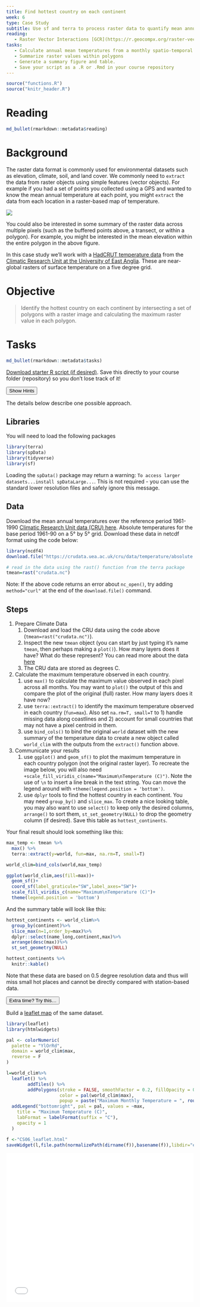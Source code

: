 ```yaml
---
title: Find hottest country on each continent
week: 6
type: Case Study
subtitle: Use sf and terra to process raster data to quantify mean annual temperature for each country and then identify the hottest one on each continent.
reading:
   - Raster Vector Interactions [GCR](https://r.geocompx.org/raster-vector){target='blank'}
tasks:
   - Calculate annual mean temperatures from a monthly spatio-temporal dataset
   - Summarize raster values within polygons
   - Generate a summary figure and table.
   - Save your script as a .R or .Rmd in your course repository
---
```



```r
source("functions.R")
source("knitr_header.R")
```

# Reading

```r
md_bullet(rmarkdown::metadata$reading)
```

# Background
The raster data format is commonly used for environmental datasets such as elevation, climate, soil, and land cover. We commonly need to `extract` the data from raster objects using simple features (vector objects).  For example if you had a set of points you collected using a GPS and wanted to know the mean annual temperature at each point, you might `extract` the data from each location in a raster-based map of temperature.

![](https://r.geocompx.org/figures/pointextr-1.png)

You could also be interested in some summary of the raster data across multiple pixels (such as the buffered points above, a transect, or within a polygon).  For example, you might be interested in the mean elevation within the entire polygon in the above figure.

In this case study we'll work with a [HadCRUT temperature data](https://crudata.uea.ac.uk/cru/data/temperature/) from the [Climatic Research Unit at the University of East Anglia](https://www.uea.ac.uk/groups-and-centres/climatic-research-unit).  These are near-global rasters of surface temperature on a five degree grid.    

# Objective
> Identify the hottest country on each continent by intersecting a set of polygons with a raster image and calculating the maximum raster value in each polygon.

# Tasks

```r
md_bullet(rmarkdown::metadata$tasks)
```

[<i class="fa fa-file-code-o fa-1x" aria-hidden="true"></i> Download starter R script (if desired)](`r output_nocomment`){target="_blank"}.  Save this directly to your course folder (repository) so you don't lose track of it!

<div class="well">
<button data-toggle="collapse" class="btn btn-primary btn-sm round" data-target="#demo1">Show Hints</button>
<div id="demo1" class="collapse">
The details below describe one possible approach.

## Libraries
You will need to load the following packages
```r
library(terra)
library(spData)
library(tidyverse)
library(sf)
```

Loading the `spData()` package may return a warning: `To access larger datasets...install spDataLarge...`.  This is not required - you can use the standard lower resolution files and safely ignore this message.

## Data
Download the mean annual temperatures over the reference period 1961-1990 [Climatic Research Unit data (CRU) here](https://crudata.uea.ac.uk/cru/data/temperature/).  Absolute temperatures for the base period 1961-90 on a 5° by 5° grid. Download these data in netcdf format using the code below: 
```r
library(ncdf4)
download.file("https://crudata.uea.ac.uk/cru/data/temperature/absolute.nc","crudata.nc")

# read in the data using the rast() function from the terra package
tmean=rast("crudata.nc")
```
Note:  If the above code returns an error about `nc_open()`, try adding `method="curl"` at the end of the `download.file()` command.

## Steps
1. Prepare Climate Data 
    1. Download and load the CRU data using the code above (`tmean=rast("crudata.nc")`).
    2. Inspect the new `tmean` object (you can start by just typing it's name `tmean`, then perhaps making a `plot()`).  How many layers does it have?  What do these represent?  You can read more about the data [here](https://crudata.uea.ac.uk/cru/data/temperature/)
    3. The CRU data are stored as degrees C.  
2. Calculate the maximum temperature observed in each country.
    1. use `max()` to calculate the maximum value observed in each pixel across all months.  You may want to `plot()` the output of this and compare the plot of the original (full) raster. How many layers does it have now?
    2. use `terra::extract()` to identify the maximum temperature observed in each country (`fun=max`). Also set `na.rm=T, small=T` to 1) handle missing data along coastlines and 2) account for small countries that may not have a pixel centroid in them.
    2. use `bind_cols()` to bind the original `world` dataset with the new summary of the temperature data to create a new object called `world_clim` with the outputs from the `extract()` function above. 
3. Communicate your results
    1. use `ggplot()` and `geom_sf()` to plot the maximum temperature in each country polygon (not the original raster layer).  To recreate the image below, you will also need `+scale_fill_viridis_c(name="Maximum\nTemperature (C)")`.  Note the use of `\n` to insert a line break in the text string. You can move the legend around with `+theme(legend.position = 'bottom')`.
    2. use `dplyr` tools to find the hottest country in each continent. You may need `group_by()` and `slice_max`.  To create a nice looking table, you may also want to use `select()` to keep only the desired columns, `arrange()` to sort them, `st_set_geometry(NULL)` to drop the geometry column (if desired).  Save this table as `hottest_continents`.
</div>
</div>

Your final result should look something like this:

```r
max_temp <- tmean %>%
  max() %>%
  terra::extract(y=world, fun=max, na.rm=T, small=T)

world_clim=bind_cols(world,max_temp)

ggplot(world_clim,aes(fill=max))+
  geom_sf()+
  coord_sf(label_graticule="SW",label_axes="SW")+
  scale_fill_viridis_c(name="Maximum\nTemperature (C)")+
  theme(legend.position = 'bottom')
```

And the summary table will look like this:
```r
hottest_continents <- world_clim%>%
  group_by(continent)%>%
  slice_max(n=1,order_by=max)%>%
  dplyr::select(name_long,continent,max)%>%
  arrange(desc(max))%>%
  st_set_geometry(NULL)

hottest_continents %>%
  knitr::kable()
```

Note that these data are based on 0.5 degree resolution data and thus will miss small hot places and cannot be directly compared with station-based data.  

<div class="extraswell">
<button data-toggle="collapse" class="btn btn-link" data-target="#extras">
Extra time? Try this...
</button>
<div id="extras" class="collapse">

Build a [leaflet map](https://rstudio.github.io/leaflet/) of the same dataset.

```r
library(leaflet)
library(htmlwidgets)

pal <- colorNumeric(
  palette = "YlOrRd",
  domain = world_clim$max,
  reverse = F
)

l=world_clim%>%
  leaflet() %>%
        addTiles() %>%
        addPolygons(stroke = FALSE, smoothFactor = 0.2, fillOpacity = 0.5,
                    color = pal(world_clim$max),
                    popup = paste("Maximum Monthly Temperature = ", round(world_clim$max, 2)," C"))%>%
  addLegend("bottomright", pal = pal, values = ~max,
    title = "Maximum Temperature (C)",
    labFormat = labelFormat(suffix = "C"),
    opacity = 1
  )

f <-"CS06_leaflet.html"
saveWidget(l,file.path(normalizePath(dirname(f)),basename(f)),libdir="externals",selfcontained = T)
```

<iframe id="test"  style=" height:400px; width:100%;" scrolling="no"  frameborder="0" src="CS06_leaflet.html"></iframe>


</div>
</div>